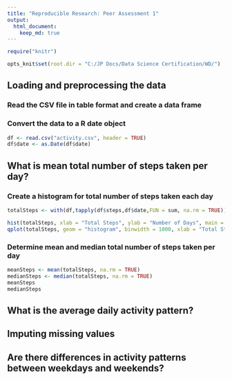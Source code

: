 ```yaml
---
title: "Reproducible Research: Peer Assessment 1"
output: 
  html_document:
    keep_md: true
---
```


```r
require("knitr")

opts_knit$set(root.dir = "C:/JP Docs/Data Science Certification/WD/")
```

## Loading and preprocessing the data
### Read  the CSV  file in table format and create a data frame 
### Convert the data to a  R date object
```r
df <- read.csv("activity.csv", header = TRUE)
df$date <- as.Date(df$date)
```


## What is mean total number of steps taken per day?
### Create  a histogram for total number of steps taken each day
```r
totalSteps <- with(df,tapply(df$steps,df$date,FUN = sum, na.rm = TRUE))

hist(totalSteps, xlab = "Total Steps", ylab = "Number of Days", main = "Total Number of Steps Taken Each Day", col = "green")
qplot(totalSteps, geom = "histogram", binwidth = 1000, xlab = "Total Steps", ylab = "Number of Days", main = "Total Number of Steps Taken Each Day", fill = ..count..)

```

### Determine mean and median total number of steps taken per day
```r

meanSteps <- mean(totalSteps, na.rm = TRUE)
medianSteps <- median(totalSteps, na.rm = TRUE)
meanSteps
medianSteps
```



## What is the average daily activity pattern?



## Imputing missing values



## Are there differences in activity patterns between weekdays and weekends?

